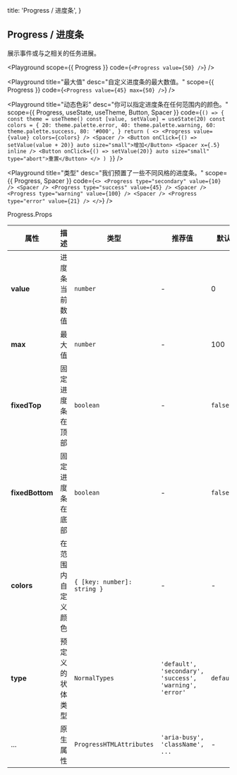 
  title: 'Progress / 进度条',
}

## Progress / 进度条

展示事件或与之相关的任务进展。

<Playground
  scope={{ Progress }}
  code={`
<Progress value={50} />
`} />

<Playground
  title="最大值"
  desc="自定义进度条的最大数值。"
  scope={{ Progress }}
  code={`
<Progress value={45} max={50} />
`} />

<Playground
  title="动态色彩"
  desc="你可以指定进度条在任何范围内的颜色。"
  scope={{ Progress, useState, useTheme, Button, Spacer }}
  code={`
() => {
  const theme = useTheme()
  const [value, setValue] = useState(20)
  const colors = {
    20: theme.palette.error,
    40: theme.palette.warning,
    60: theme.palette.success,
    80: '#000',
  }
  return (
    <>
      <Progress value={value} colors={colors} />
      <Spacer />
      <Button onClick={() => setValue(value + 20)} auto size="small">增加</Button>
      <Spacer x={.5} inline />
      <Button onClick={() => setValue(20)} auto size="small" type="abort">重置</Button>
    </>
  )
}
`} />

<Playground
  title="类型"
  desc="我们预置了一些不同风格的进度条。"
  scope={{ Progress, Spacer }}
  code={`
<>
  <Progress type="secondary" value={10} />
  <Spacer />
  <Progress type="success" value={45} />
  <Spacer />
  <Progress type="warning" value={100} />
  <Spacer />
  <Progress type="error" value={21} />
</>
`} />

<Attributes edit="/pages/docs/components/progress.mdx">
<Attributes.Title>Progress.Props</Attributes.Title>

| 属性 | 描述 | 类型 | 推荐值 | 默认
| ---------- | ---------- | ---- |  -------------- | ------ |
| **value** | 进度条当前数值 | `number` | - | 0 |
| **max** | 最大值 | `number` | - | 100 |
| **fixedTop** | 固定进度条在顶部 | `boolean` | - | `false` |
| **fixedBottom** | 固定进度条在底部 | `boolean` | - | `false` |
| **colors** | 在范围内自定义颜色 | `{ [key: number]: string }` | - | - |
| **type** | 预定义的状体类型 | `NormalTypes` | `'default', 'secondary', 'success', 'warning', 'error'` | `default` |
| ... | 原生属性 | `ProgressHTMLAttributes` | `'aria-busy', 'className', ...` | - |

</Attributes>

